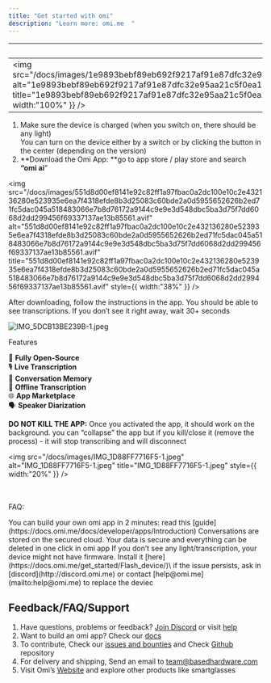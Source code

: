 ```yaml
---
title: "Get started with omi"
description: "Learn more: omi.me  "
---
```


| omi Dev Kit                                                                                                                                                                                                                                                                                                                                                                                                                                                                                                                                                                                                                                                                                                         | omi                                                                                                             |
| ------------------------------------------------------------------------------------------------------------------------------------------------------------------------------------------------------------------------------------------------------------------------------------------------------------------------------------------------------------------------------------------------------------------------------------------------------------------------------------------------------------------------------------------------------------------------------------------------------------------------------------------------------------------------------------------------------------------- | --------------------------------------------------------------------------------------------------------------- |
| <img   src="/docs/images/1e9893bebf89eb692f9217af91e87dfc32e95aa21c5f0ea1c9d1f6b4c81adaa4f46d8ff503e49b64f746968834b95ce43f59accd5db51b8b4e8895e9f8ae09e20d7391fd4eacc6aa8e7edcb567c61d4d77701673767d817fbdfc77d56eb1011d76be38c1.avif"   alt="1e9893bebf89eb692f9217af91e87dfc32e95aa21c5f0ea1c9d1f6b4c81adaa4f46d8ff503e49b64f746968834b95ce43f59accd5db51b8b4e8895e9f8ae09e20d7391fd4eacc6aa8e7edcb567c61d4d77701673767d817fbdfc77d56eb1011d76be38c1.avif"   title="1e9893bebf89eb692f9217af91e87dfc32e95aa21c5f0ea1c9d1f6b4c81adaa4f46d8ff503e49b64f746968834b95ce43f59accd5db51b8b4e8895e9f8ae09e20d7391fd4eacc6aa8e7edcb567c61d4d77701673767d817fbdfc77d56eb1011d76be38c1.avif"   style={{ width:"100%" }} /> | <img   src="/docs/images/IMG_5299.JPG"   alt="IMG_5299.JPG"   title="IMG_5299.JPG"   style={{ width:"96%" }} /> |

1. Make sure the device is charged (when you switch on, there should be any light) \
   You can turn on the device either by a switch or by clicking the button in the center (depending on the version)
2. **Download the Omi App: **go to app store / play store and search **“omi ai**”

<img
  src="/docs/images/551d8d00ef8141e92c82ff1a97fbac0a2dc100e10c2e432136280e523935e6ea7f4318efde8b3d25083c60bde2a0d5955652626b2ed71fc5dac045a518483066e7b8d76172a9144c9e9e3d548dbc5ba3d75f7dd6068d2dd299456f69337137ae13b85561.avif"
  alt="551d8d00ef8141e92c82ff1a97fbac0a2dc100e10c2e432136280e523935e6ea7f4318efde8b3d25083c60bde2a0d5955652626b2ed71fc5dac045a518483066e7b8d76172a9144c9e9e3d548dbc5ba3d75f7dd6068d2dd299456f69337137ae13b85561.avif"
  title="551d8d00ef8141e92c82ff1a97fbac0a2dc100e10c2e432136280e523935e6ea7f4318efde8b3d25083c60bde2a0d5955652626b2ed71fc5dac045a518483066e7b8d76172a9144c9e9e3d548dbc5ba3d75f7dd6068d2dd299456f69337137ae13b85561.avif"
  style={{ width:"38%" }}
/>

After downloading, follow the instructions in the app. You should be able to see transcriptions. If you don’t see it right away, wait 30\+ seconds

![IMG_5DCB13BE239B-1.jpeg](/docs/images/IMG_5DCB13BE239B-1.jpeg)

Features

🚀 **Fully Open-Source** \
🎙️ **Live Transcription** \
🧠 **Conversation Memory** \
📡 **Offline Transcription** \
🌐 **App Marketplace**\
🗣️ **Speaker Diarization**

**DO NOT KILL THE APP:** Once you activated the app, it should work on the background. you can “collapse” the app but if you kill/close it (remove the process) - it will stop transcribing and will disconnect

<img
  src="/docs/images/IMG_1D88FF7716F5-1.jpeg"
  alt="IMG_1D88FF7716F5-1.jpeg"
  title="IMG_1D88FF7716F5-1.jpeg"
  style={{ width:"20%" }}
/>

\
\
FAQ:

<AccordionGroup>
  <Accordion title="How can I build my own app?" icon="sparkles">
    You can build your own omi app in 2 minutes: read this [guide](https://docs.omi.me/docs/developer/apps/Introduction)
  </Accordion>
  <Accordion title="Where the conversations are stored?" icon="sparkles">
    Conversations are stored on the secured cloud. Your data is secure and everything can be deleted in one click in omi app
  </Accordion>
  <Accordion title="I don't see the light / transcription">
    If you don’t see any light/transcription, your device might not have firmware. Install it [here](https://docs.omi.me/get_started/Flash_device/)\
    if the issue persists, ask in [discord](http://discord.omi.me) or contact [help@omi.me](mailto:help@omi.me) to replace the deviec
  </Accordion>
</AccordionGroup>


## Feedback/FAQ/Support

1. Have questions, problems or feedback? [Join Discord](http://discord.gg/omi) or visit [help](https://intercom.help/omi-37041f50f654/en)
2. Want to build an omi app? Check our [docs](https://docs.omi.me/docs/developer/apps/Introduction) 
3. To contribute, Check our [issues and bounties](https://github.com/BasedHardware/omi/issues) and Check [Github](https://github.com/BasedHardware/Friend/) repository 
4. For delivery and shipping, Send an email to [team@basedhardware.com](mailto:team@basedhardware.com)
5. Visit Omi’s [Website](https://basedhardware.com/) and explore other products like smartglasses